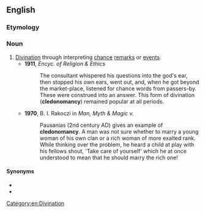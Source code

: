 ==English==

===Etymology===
{{der|en|grc|||an omen}} <!--kledon--> {{suffix|en||mancy}}

===Noun===
{{en-noun|-}}

# [[divination|Divination]] through interpreting [[chance]] [[remark]]s or [[event]]s.
#* '''1911''', ''Encyc. of Religion & Ethics''
#*: The consultant whispered his questions into the god's ear, then stopped his own ears, went out, and, when he got beyond the market-place, listened for chance words from passers-by. These were construed into an answer. This form of divination ('''cledonomancy''') remained popular at all periods.
#* '''1970''', B. I. Rakoczi in ''Man, Myth & Magic v.''
#*: Pausanias (2nd century AD) gives an example of '''cledonomancy'''. A man was not sure whether to marry a young woman of his own clan or a rich woman of more exalted rank. While thinking over the problem, he heard a child at play with his fellows shout, 'Take care of yourself' which he at once understood to mean that he should marry the rich one!

====Synonyms====
* {{l|en|cledomancy}}
* {{l|en|cledonism}}

[[Category:en:Divination]]